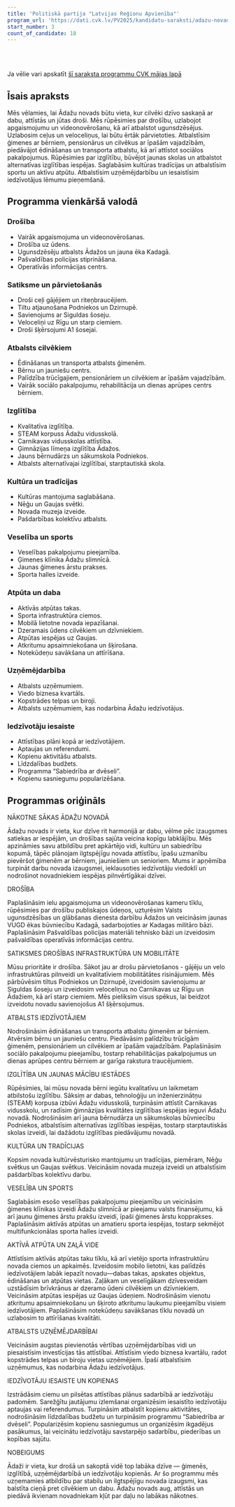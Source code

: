 ```yaml
---
title: 'Politiskā partija "Latvijas Reģionu Apvienība"'
program_url: 'https://dati.cvk.lv/PV2025/kandidatu-saraksti/adazu-novads/politiska-partija-latvijas-regionu-apvieniba'
start_number: 3
count_of_candidate: 18
---
```



<Badge text="Drošība un satiksmes infrastruktūra" variant="note" size="small" /> <Badge text="Atbalsts ģimenēm un iedzīvotājiem" variant="note" size="small" /> <Badge text="Izglītības un mācību iestāžu attīstība" variant="note" size="small" /> <Badge text="Kultūras un tradīciju saglabāšana" variant="note" size="small" /> <Badge text="Aktīvā atpūta un zaļā vide" variant="note" size="small" />

<br/><br/> 

<Card title='Šis ir mākslīga intelekta ģenerēts apraksts' icon='starlight'>
    Ja vēlie vari apskatīt <a href={frontmatter.program_url} target='_blank'>šī saraksta programmu CVK mājas lapā</a>
    </Card>

## Īsais apraksts

Mēs vēlamies, lai Ādažu novads būtu vieta, kur cilvēki dzīvo saskaņā ar dabu, attīstās un jūtas droši. Mēs rūpēsimies par drošību, uzlabojot apgaismojumu un videonovērošanu, kā arī atbalstot ugunsdzēsējus. Uzlabosim ceļus un veloceliņus, lai būtu ērtāk pārvietoties. Atbalstīsim ģimenes ar bērniem, pensionārus un cilvēkus ar īpašām vajadzībām, piedāvājot ēdināšanas un transporta atbalstu, kā arī attīstot sociālos pakalpojumus. Rūpēsimies par izglītību, būvējot jaunas skolas un atbalstot alternatīvas izglītības iespējas. Saglabāsim kultūras tradīcijas un atbalstīsim sportu un aktīvu atpūtu. Atbalstīsim uzņēmējdarbību un iesaistīsim iedzīvotājus lēmumu pieņemšanā.

## Programma vienkāršā valodā

### Drošība
*   Vairāk apgaismojuma un videonovērošanas.
*   Drošība uz ūdens.
*   Ugunsdzēsēju atbalsts Ādažos un jauna ēka Kadagā.
*   Pašvaldības policijas stiprināšana.
*   Operatīvās informācijas centrs.

### Satiksme un pārvietošanās
*   Droši ceļi gājējiem un riteņbraucējiem.
*   Tiltu atjaunošana Podniekos un Dzirnupē.
*   Savienojums ar Siguldas šoseju.
*   Veloceliņi uz Rīgu un starp ciemiem.
*   Droši šķērsojumi A1 šosejai.

### Atbalsts cilvēkiem
*   Ēdināšanas un transporta atbalsts ģimenēm.
*   Bērnu un jauniešu centrs.
*   Palīdzība trūcīgajiem, pensionāriem un cilvēkiem ar īpašām vajadzībām.
*   Vairāk sociālo pakalpojumu, rehabilitācija un dienas aprūpes centrs bērniem.

### Izglītība
*   Kvalitatīva izglītība.
*   STEAM korpuss Ādažu vidusskolā.
*   Carnikavas vidusskolas attīstība.
*   Ģimnāzijas līmeņa izglītība Ādažos.
*   Jauns bērnudārzs un sākumskola Podniekos.
*   Atbalsts alternatīvajai izglītībai, starptautiskā skola.

### Kultūra un tradīcijas
*   Kultūras mantojuma saglabāšana.
*   Nēģu un Gaujas svētki.
*   Novada muzeja izveide.
*   Pašdarbības kolektīvu atbalsts.

### Veselība un sports
*   Veselības pakalpojumu pieejamība.
*   Ģimenes klīnika Ādažu slimnīcā.
*   Jaunas ģimenes ārstu prakses.
*   Sporta halles izveide.

### Atpūta un daba
*   Aktīvās atpūtas takas.
*   Sporta infrastruktūra ciemos.
*   Mobilā lietotne novada iepazīšanai.
*   Dzeramais ūdens cilvēkiem un dzīvniekiem.
*   Atpūtas iespējas uz Gaujas.
*   Atkritumu apsaimniekošana un šķirošana.
*   Notekūdeņu savākšana un attīrīšana.

### Uzņēmējdarbība
*   Atbalsts uzņēmumiem.
*   Viedo biznesa kvartāls.
*   Kopstrādes telpas un biroji.
*   Atbalsts uzņēmumiem, kas nodarbina Ādažu iedzīvotājus.

### Iedzīvotāju iesaiste
*   Attīstības plāni kopā ar iedzīvotājiem.
*   Aptaujas un referendumi.
*   Kopienu aktivitāšu atbalsts.
*   Līdzdalības budžets.
*   Programma “Sabiedrība ar dvēseli”.
*   Kopienu sasniegumu popularizēšana.

## Programmas oriģināls

NĀKOTNE SĀKAS ĀDAŽU NOVADĀ

Ādažu novads ir vieta, kur dzīve rit harmonijā ar dabu, vēlme pēc izaugsmes satiekas ar iespējām, un drošības sajūta veicina kopīgu labklājību. Mēs apzināmies savu atbildību pret apkārtējo vidi, kultūru un sabiedrību kopumā, tāpēc plānojam ilgtspējīgu novada attīstību, īpašu uzmanību pievēršot ģimenēm ar bērniem, jauniešiem un senioriem. Mums ir apņēmība turpināt darbu novada izaugsmei, ieklausoties iedzīvotāju viedoklī un nodrošinot novadniekiem iespējas pilnvērtīgākai dzīvei.

DROŠĪBA

Paplašināsim ielu apgaismojuma un videonovērošanas kameru tīklu, rūpēsimies par drošību publiskajos ūdeņos, uzturēsim Valsts ugunsdzēsības un glābšanas dienesta darbību Ādažos un veicināsim jaunas VUGD ēkas būvniecību Kadagā, sadarbojoties ar Kadagas militāro bāzi. Paplašināsim Pašvaldības policijas materiāli tehnisko bāzi un izveidosim pašvaldības operatīvās informācijas centru.

SATIKSMES DROŠĪBAS INFRASTRUKTŪRA UN MOBILITĀTE

Mūsu prioritāte ir drošība. Sākot jau ar drošu pārvietošanos - gājēju un velo infrastruktūras pilnveidi un kvalitatīviem mobilitātātes risinājumiem. Mēs pārbūvēsim tiltus Podniekos un Dzirnupē, izveidosim savienojumu ar Siguldas šoseju un izveidosim veloceliņus no Carnikavas uz Rīgu un Ādažiem, kā arī starp ciemiem. Mēs pieliksim visus spēkus, lai beidzot izveidotu novadu savienojošus A1 šķērsojumus.

ATBALSTS IEDZĪVOTĀJIEM

Nodrošināsim ēdināšanas un transporta atbalstu ģimenēm ar bērniem. Atvērsim bērnu un jauniešu centru. Piedāvāsim palīdzību trūcīgām ģimenēm, pensionāriem un cilvēkiem ar īpašām vajadzībām. Paplašināsim sociālo pakalpojumu pieejamību, tostarp rehabilitācijas pakalpojumus un dienas aprūpes centru bērniem ar garīga rakstura traucējumiem.

IZGLĪTĪBA UN JAUNAS MĀCĪBU IESTĀDES

Rūpēsimies, lai mūsu novada bērni iegūtu kvalitatīvu un laikmetam atbilstošu izglītību. Sāksim ar dabas, tehnoloģiju un inženierzinātņu (STEAM) korpusa izbūvi Ādažu vidusskolā, turpināsim attīstīt Carnikavas vidusskolu, un radīsim ģimnāzijas kvalitātes izglītības iespējas ieguvi Ādažu novadā. Nodrošināsim arī jauna bērnudārza un sākumskolas būvniecību Podniekos, atbalstīsim alternatīvas izglītības iespējas, tostarp starptautiskās skolas izveidi, lai dažādotu izglītības piedāvājumu novadā.

KULTŪRA UN TRADĪCIJAS

Kopsim novada kultūrvēsturisko mantojumu un tradīcijas, piemēram, Nēģu svētkus un Gaujas svētkus. Veicināsim novada muzeja izveidi un atbalstīsim pašdarbības kolektīvu darbu.

VESELĪBA UN SPORTS

Saglabāsim esošo veselības pakalpojumu pieejamību un veicināsim ģimenes klīnikas izveidi Ādažu slimnīcā ar pieejamu valsts finansējumu, kā arī jaunu ģimenes ārstu prakšu izveidi, īpaši ģimenes ārstu kopprakses. Paplašināsim aktīvās atpūtas un amatieru sporta iespējas, tostarp sekmējot multifunkcionālas sporta halles izveidi.

AKTĪVĀ ATPŪTA UN ZAĻĀ VIDE

Attīstīsim aktīvās atpūtas taku tīklu, kā arī vietējo sporta infrastruktūru novada ciemos un apkaimēs. Izveidosim mobilo lietotni, kas palīdzēs iedzīvotājiem labāk iepazīt novadu—dabas takas, apskates objektus, ēdināšanas un atpūtas vietas. Zaļākam un veselīgākam dzīvesveidam uzstādīsim brīvkrānus ar dzeramo ūdeni cilvēkiem un dzīvniekiem. Veicināsim atpūtas iespējas uz Gaujas ūdeņiem. Nodrošināsim vienotu atkritumu apsaimniekošanu un šķiroto atkritumu laukumu pieejamību visiem iedzīvotājiem. Paplašināsim notekūdeņu savākšanas tīklu novadā un uzlabosim to attīrīšanas kvalitāti.

ATBALSTS UZŅĒMĒJDARBĪBAI

Veicināsim augstas pievienotās vērtības uzņēmējdarbības vidi un piesaistīsim investīcijas tās attīstībai. Attīstīsim viedo biznesa kvartālu, radot kopstrādes telpas un biroju vietas uzņēmējiem. Īpaši atbalstīsim uzņēmumus, kas nodarbina Ādažu iedzīvotājus.

IEDZĪVOTĀJU IESAISTE UN KOPIENAS

Izstrādāsim ciemu un pilsētas attīstības plānus sadarbībā ar iedzīvotāju padomēm. Sarežģītu jautājumu izlemšanai organizēsim iesaistīto iedzīvotāju aptaujas vai referendumus. Turpināsim atbalstīt kopienu aktivitātes, nodrošināsim līdzdalības budžetu un turpināsim programmu “Sabiedrība ar dvēseli”. Popularizēsim kopienu sasniegumus un organizēsim ikgadējus pasākumus, lai veicinātu iedzīvotāju savstarpējo sadarbību, piederības un kopības sajūtu.

NOBEIGUMS

Ādaži ir vieta, kur drošā un sakoptā vidē top labāka dzīve — ģimenēs, izglītībā, uzņēmējdarbībā un iedzīvotāju kopienās. Ar šo programmu mēs uzņemamies atbildību par stabilu un ilgtspējīgu novada izaugsmi, kas balstīta cieņā pret cilvēkiem un dabu. Ādažu novads aug, attīstās un piedāvā ikvienam novadniekam kļūt par daļu no labākas nākotnes.
